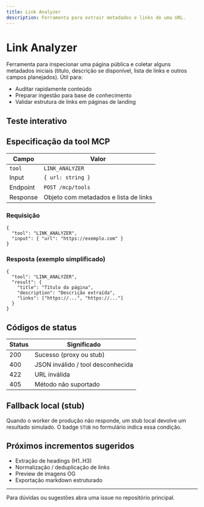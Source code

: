 ```yaml
---
title: Link Analyzer
description: Ferramenta para extrair metadados e links de uma URL.
---
```



# Link Analyzer

Ferramenta para inspecionar uma página pública e coletar alguns metadados iniciais (título, descrição se disponível, lista de links e outros campos planejados). Útil para:

- Auditar rapidamente conteúdo
- Preparar ingestão para base de conhecimento
- Validar estrutura de links em páginas de landing

## Teste interativo

<LinkAnalyzerForm />

## Especificação da tool MCP

| Campo | Valor |
|-------|-------|
| `tool` | `LINK_ANALYZER` |
| Input | `{ url: string }` |
| Endpoint | `POST /mcp/tools` |
| Response | Objeto com metadados e lista de links |

### Requisição
```jsonc
{
  "tool": "LINK_ANALYZER",
  "input": { "url": "https://exemplo.com" }
}
```

### Resposta (exemplo simplificado)
```jsonc
{
  "tool": "LINK_ANALYZER",
  "result": {
    "title": "Título da página",
    "description": "Descrição extraída",
    "links": ["https://...", "https://..."]
  }
}
```

## Códigos de status

| Status | Significado |
|--------|-------------|
| 200 | Sucesso (proxy ou stub) |
| 400 | JSON inválido / tool desconhecida |
| 422 | URL inválida |
| 405 | Método não suportado |

## Fallback local (stub)
Quando o worker de produção não responde, um stub local devolve um resultado simulado. O badge `STUB` no formulário indica essa condição.

## Próximos incrementos sugeridos
- Extração de headings (H1..H3)
- Normalização / deduplicação de links
- Preview de imagens OG
- Exportação markdown estruturado

---

Para dúvidas ou sugestões abra uma issue no repositório principal.

